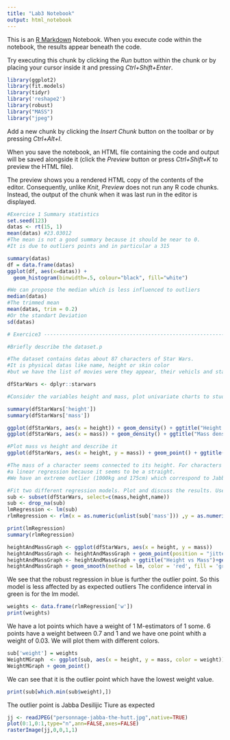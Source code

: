```yaml
---
title: "Lab3 Notebook"
output: html_notebook
---
```


This is an [R Markdown](http://rmarkdown.rstudio.com) Notebook. When you execute code within the notebook, the results appear beneath the code. 

Try executing this chunk by clicking the *Run* button within the chunk or by placing your cursor inside it and pressing *Ctrl+Shift+Enter*. 

```r
library(ggplot2)
library(fit.models)
library(tidyr)
library('reshape2')
library(robust)
library("MASS")
library("jpeg")
```

Add a new chunk by clicking the *Insert Chunk* button on the toolbar or by pressing *Ctrl+Alt+I*.

When you save the notebook, an HTML file containing the code and output will be saved alongside it (click the *Preview* button or press *Ctrl+Shift+K* to preview the HTML file).

The preview shows you a rendered HTML copy of the contents of the editor. Consequently, unlike *Knit*, *Preview* does not run any R code chunks. Instead, the output of the chunk when it was last run in the editor is displayed.
```r
#Exercice 1 Summary statistics
set.seed(123)
datas <- rt(15, 1)
mean(datas) #23.03012
#The mean is not a good summary because it should be near to 0. 
#It is due to outliers points and in particular a 315

summary(datas)
df = data.frame(datas)
ggplot(df, aes(x=datas)) +
  geom_histogram(binwidth=.5, colour="black", fill="white")

#We can propose the median which is less influenced to outliers
median(datas)
#The trimmed mean
mean(datas, trim = 0.2)
#Or the standart Deviation
sd(datas)
```
```r
# Exercice3 ----------------------------------------------------------------------

#Briefly describe the dataset.p

#The dataset contains datas about 87 characters of Star Wars.
#It is physical datas like name, height or skin color 
#but we have the list of movies were they appear, their vehicls and starships too 

dfStarWars <- dplyr::starwars

#Consider the variables height and mass, plot univariate charts to study the range and other summary statistics

summary(dfStarWars['height'])
summary(dfStarWars['mass'])
```
```r
ggplot(dfStarWars, aes(x = height)) + geom_density() + ggtitle("Height density")
ggplot(dfStarWars, aes(x = mass)) + geom_density() + ggtitle("Mass density") + scale_x_log10()
```
```r
#Plot mass vs height and describe it
ggplot(dfStarWars, aes(x = height, y = mass)) + geom_point() + ggtitle("Height vs Mass")

#The mass of a character seems connected to its height. For characters between 150 and 250 cm we could do 
#a linear regression because it seems to be a straight.
#We have an extreme outlier (1000kg and 175cm) which correspond to Jabba

#Fit two different regression models. Plot and discuss the results. Useful: lmrob or MASS::rlm
sub <- subset(dfStarWars, select=c(mass,height,name))
sub <- drop_na(sub)
lmRegression <- lm(sub)
rlmRegression <- rlm(x = as.numeric(unlist(sub['mass'])) ,y = as.numeric(unlist(sub['height'])))
```
```r
print(lmRegression)
summary(rlmRegression)
```

```r
heightAndMassGraph <- ggplot(dfStarWars, aes(x = height, y = mass))
heightAndMassGraph <- heightAndMassGraph + geom_point(position = "jitter") 
heightAndMassGraph <- heightAndMassGraph + ggtitle("Height vs Mass")+geom_smooth(method = rlm, color = 'blue')
heightAndMassGraph + geom_smooth(method = lm, color = 'red', fill = 'green')
```
We see that the robust regression in blue is further the outlier point. So this model is less affected by as expected outliers
The confidence interval in green is for the lm model.
```r
weights <- data.frame(rlmRegression['w'])
print(weights)
```
We have a lot points which have a weight of 1 M-estimators of 1 some. 6 points have a weight between 0.7 and 1 and we have one point whith a weight of 0.03. We will plot them with different colors.
```r
sub['weight'] = weights
WeightMGraph  <- ggplot(sub, aes(x = height, y = mass, color = weight))
WeightMGraph + geom_point()
```
We can see that it is the outlier point which have the lowest weight value.
```r
print(sub[which.min(sub$weight),])
```
The outlier point is Jabba Desilijic Tiure as expected
```r
jj <- readJPEG("personnage-jabba-the-hutt.jpg",native=TRUE)
plot(0:1,0:1,type="n",ann=FALSE,axes=FALSE)
rasterImage(jj,0,0,1,1)
```

